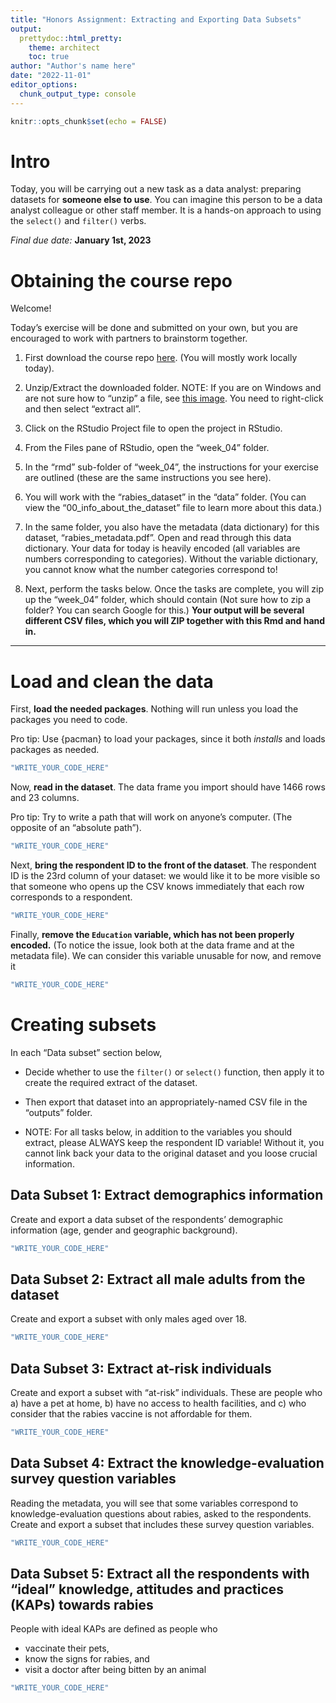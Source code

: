 ```yaml
---
title: "Honors Assignment: Extracting and Exporting Data Subsets"
output:
  prettydoc::html_pretty:
    theme: architect
    toc: true
author: "Author's name here"
date: "2022-11-01"
editor_options: 
  chunk_output_type: console
---
```


```r
knitr::opts_chunk$set(echo = FALSE)
```

# Intro

Today, you will be carrying out a new task as a data analyst: preparing datasets for **someone else to use**. You can imagine this person to be a data analyst colleague or other staff member. It is a hands-on approach to using the `select()` and `filter()` verbs.

*Final due date:* **January 1st, 2023**

# Obtaining the course repo

Welcome!

Today's exercise will be done and submitted on your own, but you are encouraged to work with partners to brainstorm together.

1.  First download the course repo [here](https://minhaskamal.github.io/DownGit/#/home?url=https://github.com/the-graph-courses/rbp_cohort_0_materials/tree/main/week_04){target="_blank"}. (You will mostly work locally today).

2.  Unzip/Extract the downloaded folder. NOTE: If you are on Windows and are not sure how to "unzip" a file, see [this image](https://imgur.com/a/6e5pT7k). You need to right-click and then select "extract all".

3.  Click on the RStudio Project file to open the project in RStudio.

4.  From the Files pane of RStudio, open the "week_04" folder.

5.  In the "rmd" sub-folder of "week_04", the instructions for your exercise are outlined (these are the same instructions you see here).

6.  You will work with the "rabies_dataset" in the "data" folder. (You can view the "00_info_about_the_dataset" file to learn more about this data.)

7.  In the same folder, you also have the metadata (data dictionary) for this dataset, "rabies_metadata.pdf". Open and read through this data dictionary. Your data for today is heavily encoded (all variables are numbers corresponding to categories). Without the variable dictionary, you cannot know what the number categories correspond to!

8.  Next, perform the tasks below. Once the tasks are complete, you will zip up the "week_04" folder, which should contain (Not sure how to zip a folder? You can search Google for this.) **Your output will be several different CSV files, which you will ZIP together with this Rmd and hand in.**

------------------------------------------------------------------------

# Load and clean the data

First, **load the needed packages**. Nothing will run unless you load the packages you need to code.

Pro tip: Use {pacman} to load your packages, since it both *installs* and loads packages as needed.

```r
"WRITE_YOUR_CODE_HERE"
```

Now, **read in the dataset**. The data frame you import should have 1466 rows and 23 columns.

Pro tip: Try to write a path that will work on anyone's computer. (The opposite of an "absolute path").

```r
"WRITE_YOUR_CODE_HERE"
```

Next, **bring the respondent ID to the front of the dataset**. The respondent ID is the 23rd column of your dataset: we would like it to be more visible so that someone who opens up the CSV knows immediately that each row corresponds to a respondent.

```r
"WRITE_YOUR_CODE_HERE"
```

Finally, **remove the `Education` variable, which has not been properly encoded.** (To notice the issue, look both at the data frame and at the metadata file). We can consider this variable unusable for now, and remove it

```r
"WRITE_YOUR_CODE_HERE"
```

# Creating subsets

In each "Data subset" section below,

-   Decide whether to use the `filter()` or `select()` function, then apply it to create the required extract of the dataset.

-   Then export that dataset into an appropriately-named CSV file in the "outputs" folder.

-   NOTE: For all tasks below, in addition to the variables you should extract, please ALWAYS keep the respondent ID variable! Without it, you cannot link back your data to the original dataset and you loose crucial information.

## **Data Subset 1:** Extract demographics information

Create and export a data subset of the respondents' demographic information (age, gender and geographic background).

```r
"WRITE_YOUR_CODE_HERE"
```

## **Data Subset 2:** Extract all male adults from the dataset

Create and export a subset with only males aged over 18.

```r
"WRITE_YOUR_CODE_HERE"
```

## **Data Subset 3:** Extract at-risk individuals

Create and export a subset with "at-risk" individuals. These are people who a) have a pet at home, b) have no access to health facilities, and c) who consider that the rabies vaccine is not affordable for them.

```r
"WRITE_YOUR_CODE_HERE"
```

## **Data Subset 4:** Extract the knowledge-evaluation survey question variables

Reading the metadata, you will see that some variables correspond to knowledge-evaluation questions about rabies, asked to the respondents. Create and export a subset that includes these survey question variables.

```r
"WRITE_YOUR_CODE_HERE"
```

## **Data Subset 5:** Extract all the respondents with "ideal" knowledge, attitudes and practices (KAPs) towards rabies

People with ideal KAPs are defined as people who

-   vaccinate their pets,
-   know the signs for rabies, and
-   visit a doctor after being bitten by an animal

```r
"WRITE_YOUR_CODE_HERE"
```
